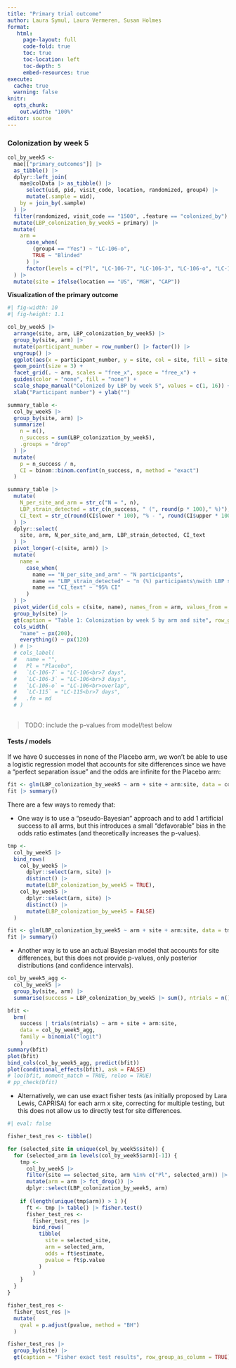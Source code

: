 ```yaml
---
title: "Primary trial outcome"
author: Laura Symul, Laura Vermeren, Susan Holmes
format: 
   html:
     page-layout: full
     code-fold: true
     toc: true
     toc-location: left
     toc-depth: 5
     embed-resources: true
execute:
  cache: true
  warning: false
knitr:
  opts_chunk:
    out.width: "100%"
editor: source
---
```



### Colonization by week 5

```r

col_by_week5 <- 
  mae[["primary_outcomes"]] |> 
  as_tibble() |> 
  dplyr::left_join(
    mae@colData |> as_tibble() |> 
      select(uid, pid, visit_code, location, randomized, group4) |> 
      mutate(.sample = uid),
    by = join_by(.sample)
  ) |> 
  filter(randomized, visit_code == "1500", .feature == "colonized_by") |> 
  mutate(LBP_colonization_by_week5 = primary) |> 
  mutate(
    arm = 
      case_when(
        (group4 == "Yes") ~ "LC-106-o",
        TRUE ~ "Blinded"
      ) |> 
      factor(levels = c("Pl", "LC-106-7", "LC-106-3", "LC-106-o", "LC-115", "Blinded"))
  ) |> 
  mutate(site = ifelse(location == "US", "MGH", "CAP")) 

```



**Visualization of the primary outcome**

```r
#| fig-width: 10
#| fig-height: 1.1

col_by_week5 |> 
  arrange(site, arm, LBP_colonization_by_week5) |>
  group_by(site, arm) |> 
  mutate(participant_number = row_number() |> factor()) |> 
  ungroup() |> 
  ggplot(aes(x = participant_number, y = site, col = site, fill = site, shape = LBP_colonization_by_week5)) +
  geom_point(size = 3) +
  facet_grid(. ~ arm, scales = "free_x", space = "free_x") +
  guides(color = "none", fill = "none") +
  scale_shape_manual("Colonized by LBP by week 5", values = c(1, 16)) +
  xlab("Participant number") + ylab("")

```


```r

summary_table <- 
  col_by_week5 |> 
  group_by(site, arm) |> 
  summarize(
    n = n(), 
    n_success = sum(LBP_colonization_by_week5),
    .groups = "drop"
  ) |> 
  mutate(
    p = n_success / n,
    CI = binom::binom.confint(n_success, n, method = "exact")
  )

```


```r

summary_table |> 
  mutate(
    N_per_site_and_arm = str_c("N = ", n),
    LBP_strain_detected = str_c(n_success, " (", round(p * 100)," %)"),
    CI_text = str_c(round(CI$lower * 100), "% - ", round(CI$upper * 100), "%")
  ) |> 
  dplyr::select(
    site, arm, N_per_site_and_arm, LBP_strain_detected, CI_text
  ) |> 
  pivot_longer(-c(site, arm)) |>
  mutate(
    name = 
      case_when(
        name == "N_per_site_and_arm" ~ "N participants",
        name == "LBP_strain_detected" ~ "n (%) participants\nwith LBP strain detected",
        name == "CI_text" ~ "95% CI"
      )
  ) |> 
  pivot_wider(id_cols = c(site, name), names_from = arm, values_from = value) |> 
  group_by(site) |> 
  gt(caption = "Table 1: Colonization by week 5 by arm and site", row_group_as_column = TRUE) |> 
  cols_width(
    "name" ~ px(200),
    everything() ~ px(120)
  ) # |> 
  # cols_label(
  #   name = "",
  #   Pl = "Placebo",
  #   `LC-106-7` = "LC-106<br>7 days",
  #   `LC-106-3` = "LC-106<br>3 days",
  #   `LC-106-o` = "LC-106<br>overlap",
  #   `LC-115` = "LC-115<br>7 days",
  #   .fn = md
  # )
  
```
> TODO: include the p-values from model/test below


#### Tests / models

If we have 0 successes in none of the Placebo arm, we won't be able to use a logistic regression model that accounts for site differences since we have a "perfect separation issue" and the odds are infinite for the Placebo arm:


```r

fit <- glm(LBP_colonization_by_week5 ~ arm + site + arm:site, data = col_by_week5, family = binomial)
fit |> summary()

```

There are a few ways to remedy that: 

- One way is to use a "pseudo-Bayesian" approach and to add 1 artificial success to all arms, but this introduces a small "defavorable" bias in the odds ratio estimates (and theoretically increases the p-values).

```r

tmp <- 
  col_by_week5 |> 
  bind_rows(
    col_by_week5 |> 
      dplyr::select(arm, site) |> 
      distinct() |> 
      mutate(LBP_colonization_by_week5 = TRUE),
    col_by_week5 |> 
      dplyr::select(arm, site) |> 
      distinct() |> 
      mutate(LBP_colonization_by_week5 = FALSE)
  ) 

fit <- glm(LBP_colonization_by_week5 ~ arm + site + arm:site, data = tmp, family = binomial)
fit |> summary()

```

- Another way is to use an actual Bayesian model that accounts for site differences, but this does not provide p-values, only posterior distributions (and confidence intervals).

```r

col_by_week5_agg <- 
  col_by_week5 |>
  group_by(site, arm) |>
  summarise(success = LBP_colonization_by_week5 |> sum(), ntrials = n())

bfit <- 
  brm(
    success | trials(ntrials) ~ arm + site + arm:site, 
    data = col_by_week5_agg, 
    family = binomial("logit")
    )
summary(bfit)
plot(bfit)
bind_cols(col_by_week5_agg, predict(bfit))
plot(conditional_effects(bfit), ask = FALSE)
# loo(bfit, moment_match = TRUE, reloo = TRUE)
# pp_check(bfit)

```


- Alternatively, we can use exact fisher tests (as initially proposed by Lara Lewis, CAPRISA) for each arm x site, correcting for multiple testing, but this does not allow us to directly test for site differences.

```r
#| eval: false

fisher_test_res <- tibble()

for (selected_site in unique(col_by_week5$site)) {
  for (selected_arm in levels(col_by_week5$arm)[-1]) {
    tmp <-
      col_by_week5 |>
      filter(site == selected_site, arm %in% c("Pl", selected_arm)) |>
      mutate(arm = arm |> fct_drop()) |>
      dplyr::select(LBP_colonization_by_week5, arm) 
    
    if (length(unique(tmp$arm)) > 1 ){
      ft <- tmp |> table() |> fisher.test()
      fisher_test_res <-
        fisher_test_res |>
        bind_rows(
          tibble(
            site = selected_site,
            arm = selected_arm,
            odds = ft$estimate,
            pvalue = ft$p.value
          )
        )
    }
  }
}

fisher_test_res <-
  fisher_test_res |>
  mutate(
    qval = p.adjust(pvalue, method = "BH")
  )

fisher_test_res |>
  group_by(site) |>
  gt(caption = "Fisher exact test results", row_group_as_column = TRUE)


```

